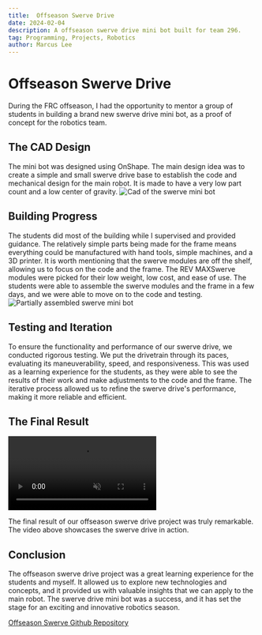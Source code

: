 ```yaml
---
title:  Offseason Swerve Drive
date: 2024-02-04
description: A offseason swerve drive mini bot built for team 296.
tag: Programming, Projects, Robotics
author: Marcus Lee
---
```



# Offseason Swerve Drive
During the FRC offseason, I had the opportunity to mentor a group of students in building a brand new swerve drive mini bot, as a proof of concept for the robotics team.

## The CAD Design
The mini bot was designed using OnShape. The main design idea was to create a simple and small swerve drive base to establish the code and mechanical design for the main robot. It is made to have a very low part count and a low center of gravity.
<Image
    src="/images/swerve/swerve-cad.png"
    alt="Cad of the swerve mini bot"
    width={1137}
    height={792}
    priority
    className="next-image"
    />

## Building Progress
The students did most of the building while I supervised and provided guidance. The relatively simple parts being made for the frame means everything could be manufactured with hand tools, simple machines, and a 3D printer. It is worth mentioning that the swerve modules are off the shelf, allowing us to focus on the code and the frame. The REV MAXSwerve modules were picked for their low weight, low cost, and ease of use. The students were able to assemble the swerve modules and the frame in a few days, and we were able to move on to the code and testing.
<Image
    src="/images/swerve/swerve-assembly.jpg"
    alt="Partially assembled swerve mini bot"
    width={3024}
    height={4032}
    priority
    className="next-image"
    /> 

## Testing and Iteration
To ensure the functionality and performance of our swerve drive, we conducted rigorous testing. We put the drivetrain through its paces, evaluating its maneuverability, speed, and responsiveness. This was used as a learning experience for the students, as they were able to see the results of their work and make adjustments to the code and the frame. The iterative process allowed us to refine the swerve drive's performance, making it more reliable and efficient.

## The Final Result
<video
    src="/videos/swerve.mp4"
    controls
    loop
    muted
    autoplay
    width={1080}
    height={1920}
    className="next-video"
    />

The final result of our offseason swerve drive project was truly remarkable. The video above showcases the swerve drive in action.

## Conclusion
The offseason swerve drive project was a great learning experience for the students and myself. It allowed us to explore new technologies and concepts, and it provided us with valuable insights that we can apply to the main robot. The swerve drive mini bot was a success, and it has set the stage for an exciting and innovative robotics season.

[Offseason Swerve Github Repository](https://github.com/GodPuffin/Swervy)